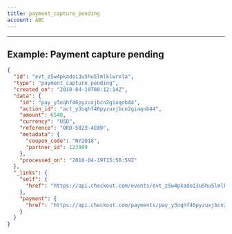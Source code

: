 ```yaml
---
title: payment_capture_pending
account: ABC
---
```


---

## Example: Payment capture pending

```json
{
  "id": "evt_z5w4pkadoi3u5hu5lmlklwrxla",
  "type": "payment_capture_pending",
  "created_on": "2018-04-10T08:12:14Z",
  "data": {
    "id": "pay_y3oqhf46pyzuxjbcn2giaqnb44",
    "action_id": "act_y3oqhf46pyzuxjbcn2giaqnb44",
    "amount": 6540,
    "currency": "USD",
    "reference": "ORD-5023-4E89",
    "metadata": {
      "coupon_code": "NY2018",
      "partner_id": 123989
    },
    "processed_on": "2018-04-19T15:56:59Z"
  },
  "_links": {
    "self": {
      "href": "https://api.checkout.com/events/evt_z5w4pkadoi3u5hu5lmlklwrxla"
    },
    "payment": {
      "href": "https://api.checkout.com/payments/pay_y3oqhf46pyzuxjbcn2giaqnb44"
    }
  }
}
```